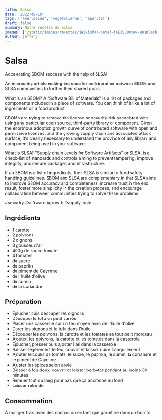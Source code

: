 ```yaml
---
title: Salsa
date: '2022-05-10'
tags: ['americaine', 'vegetalienne', 'aperitif']
draft: false
summary: Notre recette de salsa
images: ['/static/images/recettes/jaikishan-patel-fpEJSJ9mxAw-unsplash.jpg']
author: jeffery
---
```


# Salsa

<Unsplash
  src="/static/images/recettes/jaikishan-patel-fpEJSJ9mxAw-unsplash.jpg"
  srcurl="https://unsplash.com/photos/fpEJSJ9mxAw"
  author="Jaikishan Patel"
  authorurl="https://unsplash.com/@magictype"
  alt="Home Made Red and Spicy Tomato Sauce in a terracotta bowl"
/>

Accelerating SBOM success with the help of SLSA!

An interesting article making the case for collaboration between SBOM and SLSA communities to further their shared goals.

What is an SBOM? A "Software Bill of Materials" is a list of packages and components included in a piece of software. You can think of it like a list of ingredients on a food product.

SBOMs are trying to remove the license or security risk associated with using any particular open source, third-party library or component. Given the enormous adoption growth curve of contributed software with open and permissive licenses, and the growing supply chain and associated attack surface, it’s clearly necessary to understand the province of any library and component being used in your software.

What is SLSA? "Supply chain Levels for Software Artifacts" or SLSA, is a check-list of standards and controls aiming to prevent tampering, improve integrity, and secure packages and infrastructure.

If an SBOM is a list of ingredients, then SLSA is similar to food safety handling guidelines. SBOM and SLSA are complementary in that SLSA aims to improve SBOM accuracy and completeness, increase trust in the end result, foster more simplicity in the creation process, and encourage collaboration between communities trying to solve these problems.

#security #software #growth #supplychain
## Ingrédients

- 1 carotte
- 2 poivrons
- 2 oignons
- 3 gousses d'ail
- 400g de sauce tomate
- 4 tomates
- du sucre
- du paprika
- du piment de Cayenne
- de l'huile d'olive
- du cumin
- de la coriandre

## Préparation

- Éplucher puis découper les oignons
- Découper le tofu en petit carrée
- Placer une casserole sur un feu moyen avec de l'huile d'olive
- Dorer les oignons et le tofu dans l'huile
- Découper les poivrons, la carotte et les tomates en tout petit morceau
- Ajouter, les poivrons, la carotte et les tomates dans la casserole
- Éplucher, presser puis ajouter l'aïl dans la casserole
- Baisser légèrement le feu, couvrir et laisser cuire tranquillement
- Ajouter le coulis de tomate, le sucre, le paprika, le cumin, la coriandre et le piment de Cayenne
- Ajuster les épices selon envie
- Baisser à feu doux, couvrir et laisser barboter pendant au moins 30 minutes
- Remuer tout du long pour pas que ça accroche au fond
- Laisser refroidir

## Consommation

À manger frais avec des nachos ou en tant que garniture dans un burrito
